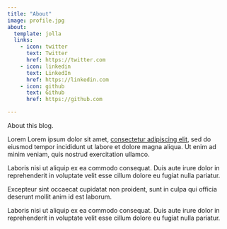 ```yaml
---
title: "About"
image: profile.jpg
about:
  template: jolla
  links:
    - icon: twitter
      text: Twitter
      href: https://twitter.com
    - icon: linkedin
      text: LinkedIn
      href: https://linkedin.com
    - icon: github
      text: Github
      href: https://github.com

---
```


About this blog.

Lorem Lorem ipsum dolor sit amet, <a href=about.html">consectetur adipiscing elit</a>, sed do eiusmod tempor incididunt ut labore et dolore magna aliqua. Ut enim ad minim veniam, quis nostrud exercitation ullamco.

Laboris nisi ut aliquip ex ea commodo consequat. Duis aute irure dolor in reprehenderit in voluptate velit esse cillum dolore eu fugiat nulla pariatur. 

Excepteur sint occaecat cupidatat non proident, sunt in culpa qui officia deserunt mollit anim id est laborum.

Laboris nisi ut aliquip ex ea commodo consequat. Duis aute irure dolor in reprehenderit in voluptate velit esse cillum dolore eu fugiat nulla pariatur. 
